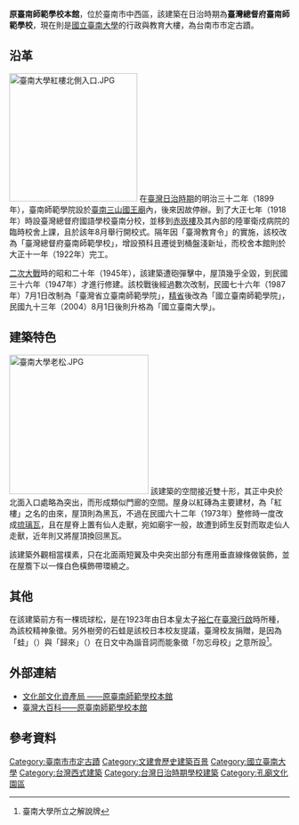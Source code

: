 {{tw monument
|name=原臺南師範學校本館
|formername=
|image=原臺南師範學校本館.JPG
|imagename=原臺南師範學校本館正面
|othername=紅樓
|formalname=
|level=直轄市定古蹟
|class=日治建築
|time={{JPN}}大正十一年（1922年）
|location={{TWN}}臺南市中西區樹林街二段33號
|open=
|cost=
|website=[http://www.nutn.edu.tw/index-ch.html www.nutn.edu.tw]
|reg_url=https://nchdb.boch.gov.tw/assets/advanceSearch/monument/20020625000001
}}
'''原臺南師範學校本館'''，位於臺南市中西區，該建築在日治時期為'''臺灣總督府臺南師範學校'''{{r|傅}}，現在則是[[國立臺南大學|國立臺南大學]]的行政與教育大樓，為台南市市定古蹟。

== 沿革 ==
[[File:臺南大學紅樓北側入口.JPG|230px]]
在[[臺灣日治時期|臺灣日治時期]]的明治三十二年（1899年），臺南師範學院設於[[臺南三山國王廟|臺南三山國王廟]]內，後來因故停辦{{r|傅}}。到了大正七年（1918年）時設臺灣總督府國語學校臺南分校，並移到[[赤崁樓|赤崁樓]]及其內部的陸軍衛戍病院的臨時校舍上課，且於該年8月舉行開校式{{r|傅}}。隔年因「臺灣教育令」的實施，該校改為「臺灣總督府臺南師範學校」，增設預科且遷徙到桶盤淺新址，而校舍本館則於大正十一年（1922年）完工{{r|傅}}。

[[二次大戰|二次大戰]]時的昭和二十年（1945年），該建築遭砲彈擊中，屋頂幾乎全毀，到民國三十六年（1947年）才進行修建{{r|傅}}。該校戰後經過數次改制，民國七十六年（1987年）7月1日改制為「臺灣省立臺南師範學院」，[[精省|精省]]後改為「國立臺南師範學院」，民國九十三年（2004）8月1日後則升格為「國立臺南大學」{{r|師}}。

== 建築特色 ==
[[File:臺南大學老松.JPG|250px]]
該建築的空間接近雙十形，其正中央於北面入口處略為突出，而形成類似門廊的空間。屋身以紅磚為主要建材，為「紅樓」之名的由來，屋頂則為黑瓦，不過在民國六十二年（1973年）整修時一度改成[[琉璃瓦|琉璃瓦]]，且在屋脊上置有仙人走獸，宛如廟宇一般，故遭到師生反對而取走仙人走獸，近年則又將屋頂換回黑瓦。

該建築外觀相當樸素，只在北面兩短翼及中央突出部分有應用垂直線條做裝飾，並在屋簷下以一條白色橫飾帶環繞之。

== 其他 ==

在該建築前方有一棵琉球松，是在1923年由日本皇太子[[裕仁|裕仁]]在[[臺灣行啟|臺灣行啟]]時所種，為該校精神象徵。另外樹旁的石蛙是該校日本校友提議，臺灣校友捐贈，是因為「蛙」（{{lang|ja|蛙；かえる}}）與「歸來」（{{lang|ja|帰る；かえる}}）在日文中為諧音詞而能象徵「勿忘母校」之意所設<ref>臺南大學所立之解說牌</ref>。

== 外部連結 ==
*[https://nchdb.boch.gov.tw/assets/advanceSearch/monument/20020625000001 文化部文化資產局 ——原臺南師範學校本館] {{Wayback|url=https://nchdb.boch.gov.tw/assets/advanceSearch/monument/20020625000001 |date=20190502194234 }}
*[http://nrch.culture.tw/twpedia.aspx?id=8355&Keyword=%E5%8F%B0%E7%81%A3%E6%95%99%E8%82%B2%E4%BB%A4+or+%E8%87%BA%E7%81%A3%E6%95%99%E8%82%B2%E4%BB%A4 臺灣大百科——原臺南師範學校本館] {{Wayback|url=http://nrch.culture.tw/twpedia.aspx?id=8355&Keyword=%E5%8F%B0%E7%81%A3%E6%95%99%E8%82%B2%E4%BB%A4+or+%E8%87%BA%E7%81%A3%E6%95%99%E8%82%B2%E4%BB%A4 |date=20190502180343 }}

== 參考資料 ==
{{reflist|refs=
<ref name="傅">{{cite book|author=傅朝卿 |title=台南市古蹟與歷史建築總覽 |publisher=台灣建築與文化資產出版社 |location=台南市 |isbn=957-30880-4-5 |pages=243頁|date=2001年11月}}</ref>
<ref name="師">{{Cite web |url=http://web.nutn.edu.tw/gac110/history/index.htm |title=國立臺南大學校史館 |accessdate=2010-08-03 |archive-date=2010-03-05 |archive-url=https://web.archive.org/web/20100305150045/http://web.nutn.edu.tw/gac110/history/index.htm |dead-url=yes }}</ref>
}}
{{臺南市古蹟}}
{{台灣直轄市定古蹟}}
{{臺灣歷史建築百景}}
{{國立臺南大學}}
[[Category:臺南市市定古蹟|Category:臺南市市定古蹟]]
[[Category:文建會歷史建築百景|Category:文建會歷史建築百景]]
[[Category:國立臺南大學|Category:國立臺南大學]]
[[Category:台灣西式建築|Category:台灣西式建築]]
[[Category:台灣日治時期學校建築|Category:台灣日治時期學校建築]]
[[Category:孔廟文化園區|Category:孔廟文化園區]]